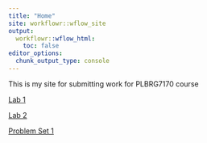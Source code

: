 ```yaml
---
title: "Home"
site: workflowr::wflow_site
output:
  workflowr::wflow_html:
    toc: false
editor_options:
  chunk_output_type: console
---
```


This is my site for submitting work for PLBRG7170 course

[Lab 1](lab1_Simulate.html)

[Lab 2](lab2_MatrixAlgebra.html)

[Problem Set 1](pset1_tpm.html)
